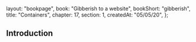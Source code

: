   layout: "bookpage",
  book: "Gibberish to a website",
  bookShort: "gibberish",
  title: "Containers",
  chapter: 17,
  section: 1,
  createdAt: "05/05/20",
};

## Introduction
